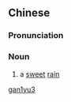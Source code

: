 ==Chinese==
{{zh-forms}}

===Pronunciation===
{{zh-pron
|m=gānyǔ
|cat=n
}}

===Noun===
{{zh-noun}}

# {{lb|zh|literary}} a [[sweet]] [[rain]]

[[Category:Mandarin literary terms|gan1yu3]]